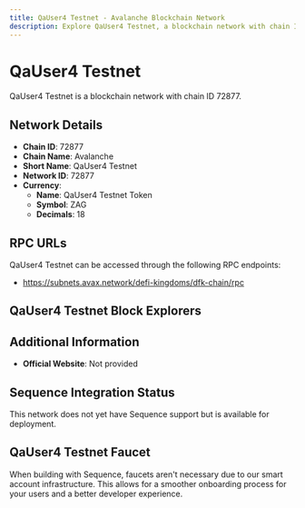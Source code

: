```yaml
--- 
title: QaUser4 Testnet - Avalanche Blockchain Network
description: Explore QaUser4 Testnet, a blockchain network with chain ID 72877. Learn about its native currency, QaUser4 Testnet Token, and how to interact with the network.
---
```


# QaUser4 Testnet

QaUser4 Testnet is a blockchain network with chain ID 72877.

## Network Details

- **Chain ID**: 72877
- **Chain Name**: Avalanche
- **Short Name**: QaUser4 Testnet
- **Network ID**: 72877
- **Currency**: 
  - **Name**: QaUser4 Testnet Token
  - **Symbol**: ZAG
  - **Decimals**: 18

## RPC URLs

QaUser4 Testnet can be accessed through the following RPC endpoints:

- https://subnets.avax.network/defi-kingdoms/dfk-chain/rpc

## QaUser4 Testnet Block Explorers



## Additional Information

- **Official Website**: Not provided

## Sequence Integration Status

This network does not yet have Sequence support but is available for deployment.

## QaUser4 Testnet Faucet

When building with Sequence, faucets aren't necessary due to our smart account infrastructure. This allows for a smoother onboarding process for your users and a better developer experience.
